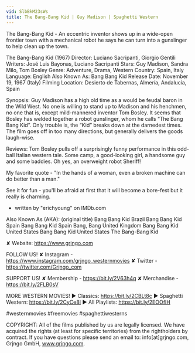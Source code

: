 ```yaml
---
vid: SlbBkM23sWs
title: The Bang-Bang Kid | Guy Madison | Spaghetti Western
---
```


The Bang-Bang Kid - An eccentric inventor shows up in a wide-open frontier town with a mechanical robot he says he can turn into a gunslinger to help clean up the town.

The Bang-Bang Kid (1967)
Director: Luciano Sacripanti, Giorgio Gentili
Writers: José Luis Bayonas, Luciano Sacripanti
Stars: Guy Madison, Sandra Milo, Tom Bosley
Genre: Adventure, Drama, Western
Country: Spain, Italy
Language: English
Also Known As: Bang Bang Kid
Release Date: November 19, 1967 (Italy)
Filming Location: Desierto de Tabernas, Almería, Andalucía, Spain

Synopsis:
Guy Madison has a high old time as a would be feudal baron in the Wild West. No one is willing to stand up to Madison and his henchmen, no one that is, except mild-mannered inventor Tom Bosley. It seems that Bosley has welded together a robot gunslinger, whom he calls “The Bang Bang Kid”. Only trouble is, the “Kid” breaks down at the darnedest times. The film goes off in too many directions, but generally delivers the goods laugh-wise.

Reviews:
Tom Bosley pulls off a surprisingly funny performance in this odd-ball Italian western tale. Some camp, a good-looking girl, a handsome guy and some baddies. Oh yes, an overweight robot Sheriff!

My favorite quote - "In the hands of a woman, even a broken machine can do better than a man."

See it for fun - you'll be afraid at first that it will become a bore-fest but it really is charming.
- written by "erichyoung" on IMDb.com

Also Known As (AKA):
(original title) Bang Bang Kid
Brazil Bang Bang Kid
Spain Bang Bang Kid
Spain Bang, Bang
United Kingdom Bang Bang Kid
United States Bang Bang Kid
United States The Bang-Bang Kid

✘ Website: https://www.grjngo.com

FOLLOW US!
✘ Instagram - https://www.instagram.com/grjngo_westernmovies
✘ Twitter - https://twitter.com/Grjngo_com

SUPPORT US!
✘ Membership - https://bit.ly/2V63h4q
✘ Merchandise - https://bit.ly/2FLB0sV

MORE WESTERN MOVIES! 
► Classics: https://bit.ly/2CBLt8c 
► Spaghetti Western: https://bit.ly/2CyCe8I 
► All Playlists: https://bit.ly/2EOOfIH 

#westernmovies #freemovies #spaghettiwesterns

COPYRIGHT: All of the films published by us are legally licensed. We have acquired the rights (at least for specific territories) from the rightholders by contract. If you have questions please send an email to: info[at]grjngo.com, Grjngo GmbH, www.grjngo.com.